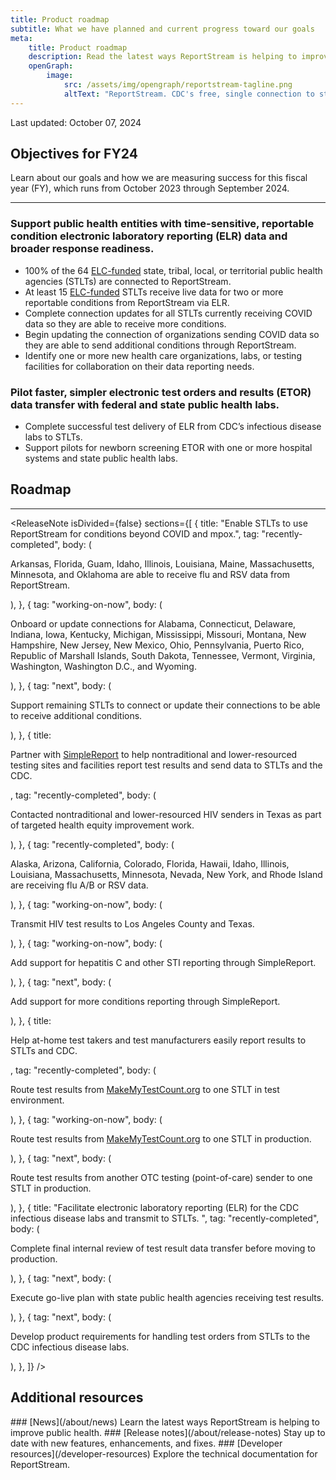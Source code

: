 ```yaml
---
title: Product roadmap
subtitle: What we have planned and current progress toward our goals
meta:
    title: Product roadmap
    description: Read the latest ways ReportStream is helping to improve public health.
    openGraph:
        image:
            src: /assets/img/opengraph/reportstream-tagline.png
            altText: "ReportStream. CDC's free, single connection to streamline your data transfer and improve public health. The words are surrounded by illustration of lines and boxes connected by colorful dots."
---
```



<LayoutSidenav>
<Sidenav />
</LayoutSidenav>

<p className="usa-timestamp">Last updated: October 07, 2024</p>

## Objectives for FY24
Learn about our goals and how we are measuring success for this fiscal year (FY), which runs from October 2023 through September 2024.

<hr className="rs-hr--base-lighter-alternate" />

### Support public health entities with time-sensitive, reportable condition electronic laboratory reporting (ELR) data and broader response readiness.
* 100% of the 64 <A href="https://www.cdc.gov/epidemiology-laboratory-capacity/php/about/" target="_blank">ELC-funded</A> state, tribal, local, or territorial public health agencies (STLTs) are connected to ReportStream.
* At least 15 <A href="https://www.cdc.gov/epidemiology-laboratory-capacity/php/about/" target="_blank">ELC-funded</A> STLTs receive live data for two or more reportable conditions from ReportStream via ELR.
* Complete connection updates for all STLTs currently receiving COVID data so they are able to receive more conditions.
* Begin updating the connection of organizations sending COVID data so they are able to send additional conditions through ReportStream.
* Identify one or more new health care organizations, labs, or testing facilities for collaboration on their data reporting needs.

### Pilot faster, simpler electronic test orders and results (ETOR) data transfer with federal and state public health labs.
* Complete successful test delivery of ELR from CDC’s infectious disease labs to STLTs.
* Support pilots for newborn screening ETOR with one or more hospital systems and state public health labs.

## Roadmap
<hr className="rs-hr--base-lighter-alternate" />

<ReleaseNote
    isDivided={false}
    sections={[
        {
            title: "Enable STLTs to use ReportStream for conditions beyond COVID and mpox.",
            tag: "recently-completed",
            body: (
                <p>
                    Arkansas, Florida, Guam, Idaho, Illinois, Louisiana, Maine, Massachusetts, Minnesota, and Oklahoma are able to receive flu and RSV data from ReportStream.
                </p>
            ),
        },
        {
            tag: "working-on-now",
            body: (
                <p>
                    Onboard or update connections for Alabama, Connecticut, Delaware, Indiana, Iowa, Kentucky, Michigan, Mississippi, Missouri, Montana, New Hampshire, New Jersey, New Mexico, Ohio, Pennsylvania, Puerto Rico, Republic of Marshall Islands, South Dakota, Tennessee, Vermont, Virginia, Washington, Washington D.C., and Wyoming.
                </p>
            ),
        },
        {
            tag: "next",
            body: (
                <p>Support remaining STLTs to connect or update their connections to be able to receive additional conditions.</p>
            ),
        },
        {
            title:<p>Partner with <A href="https://www.simplereport.gov/">SimpleReport</A> to help nontraditional and lower-resourced testing sites and facilities report test results and send data to STLTs and the CDC.</p>,
            tag: "recently-completed",
            body: (
                <p>Contacted nontraditional and lower-resourced HIV senders in Texas as part of targeted health equity improvement work.</p>
            ),
        },
        {
            tag: "recently-completed",
            body: (
                <p>
                    Alaska, Arizona, California, Colorado, Florida, Hawaii, Idaho, Illinois, Louisiana, Massachusetts, Minnesota, Nevada, New York, and Rhode Island are receiving flu A/B or RSV data.
                </p>
            ),
        },
        {
            tag: "working-on-now",
            body: (
                <p>Transmit HIV test results to Los Angeles County and Texas.</p>
            ),
        },
        {
            tag: "working-on-now",
            body: (
                <p>Add support for hepatitis C and other STI reporting through SimpleReport.</p>
            ),
        },
        {
            tag: "next",
            body: (
                <p>Add support for more conditions reporting through SimpleReport.</p>
            ),
        },
        {
            title:<p>Help at-home test takers and test manufacturers easily report results to STLTs and CDC.</p>,
            tag: "recently-completed",
            body: (
                <p>Route test results from <A href="https://learn.makemytestcount.org/" target="_blank">MakeMyTestCount.org</A> to one STLT in test environment.</p>
            ),
        },
        {
            tag: "working-on-now",
            body: (
                <p>Route test results from <A href="https://learn.makemytestcount.org/" target="_blank">MakeMyTestCount.org</A> to one STLT in production.</p>
            ),
        },
        {
            tag: "next",
            body: (
                <p>Route test results from another OTC testing (point-of-care) sender to one STLT in production.</p>
            ),
        },
        {
            title: "Facilitate electronic laboratory reporting (ELR) for the CDC infectious disease labs and transmit to STLTs. ",
            tag: "recently-completed",
            body: (
                <p>Complete final internal review of test result data transfer before moving to production.</p>
            ),
        },
        {
            tag: "next",
            body: (
                <p>Execute go-live plan with state public health agencies receiving test results.</p>
            ),
        },
        {
            tag: "next",
            body: (
                <p>Develop product requirements for handling test orders from STLTs to the CDC infectious disease labs.</p>
            ),
        },
    ]}
/>

## Additional resources

<CardGroup>
<Card gridLayout={{tablet: {col: 4}}}>

<CardHeader>
### [News](/about/news)
</CardHeader>
<CardBody>
Learn the latest ways ReportStream is helping to improve public health.
</CardBody>
</Card>
<Card gridLayout={{tablet: {col: 4}}}>
<CardHeader>
### [Release notes](/about/release-notes)
</CardHeader>
<CardBody>
Stay up to date with new features, enhancements, and fixes.
</CardBody>
</Card>
<Card gridLayout={{tablet: {col: 4}}}>
<CardHeader>
### [Developer resources](/developer-resources)
</CardHeader>
<CardBody>
Explore the technical documentation for ReportStream.
</CardBody>
</Card>
</CardGroup>